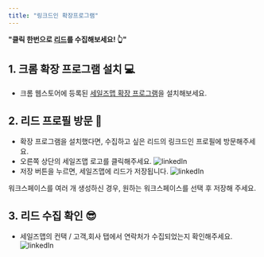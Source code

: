 ```yaml
---
title: "링크드인 확장프로그램"
---
```


**"클릭 한번으로 [리드](/dictionary/lead)를 수집해보세요! 👆"**


## 1. 크롬 확장 프로그램 설치 💻
- 크롬 웹스토어에 등록된 [세일즈맵 확장 프로그램](https://chrome.google.com/webstore/detail/salesmap/ahnbcobdjnogdomdiikfibbiblmldadg?hl=ko)을 설치해보세요.

## 2. 리드 프로필 방문 👤
- 확장 프로그램을 설치했다면, 수집하고 싶은 리드의 링크드인 프로필에 방문해주세요.
- 오른쪽 상단의 세일즈맵 로고를 클릭해주세요.
![linkedIn](/images/feature/lead/linkedIn/feature:linkedIn_1.png)
- 저장 버튼을 누르면, 세일즈맵에 리드가 저장됩니다.
![linkedIn](/images/feature/lead/linkedIn/feature:linkedIn_2.png)

<Tip>워크스페이스를 여러 개 생성하신 경우, 원하는 워크스페이스를 선택 후 저장해 주세요.</Tip>

## 3. 리드 수집 확인 😎
- 세일즈맵의 컨택 / 고객,회사 탭에서 연락처가 수집되었는지 확인해주세요.
![linkedIn](/images/feature/lead/linkedIn/feature:linkedIn_3.png)